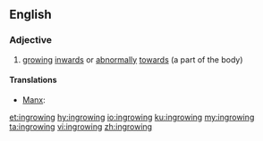 ==English==

===Adjective===
{{en-adj}}

# [[growing]] [[inwards]] or [[abnormally]] [[towards]] (a part of the body)

====Translations====
{{trans-top}}
* [[Manx]]: {{t|gv|yn-aase}}
{{trans-mid}}
{{trans-bottom}}

[[et:ingrowing]]
[[hy:ingrowing]]
[[io:ingrowing]]
[[ku:ingrowing]]
[[my:ingrowing]]
[[ta:ingrowing]]
[[vi:ingrowing]]
[[zh:ingrowing]]